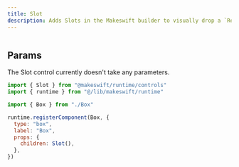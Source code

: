 ```yaml
---
title: Slot
description: Adds Slots in the Makeswift builder to visually drop a `ReactNode` of components passed to your component.
---
```


<Frame
  type="glass"
  caption=""
>
  <img src="" />
</Frame>

## Params

The Slot control currently doesn't take any parameters.

<RequestExample>

```jsx /components/Box/Box.makeswift.js
import { Slot } from "@makeswift/runtime/controls"
import { runtime } from "@/lib/makeswift/runtime"

import { Box } from "./Box"

runtime.registerComponent(Box, {
  type: "box",
  label: "Box",
  props: {
    children: Slot(),
  },
})
```

</RequestExample>


